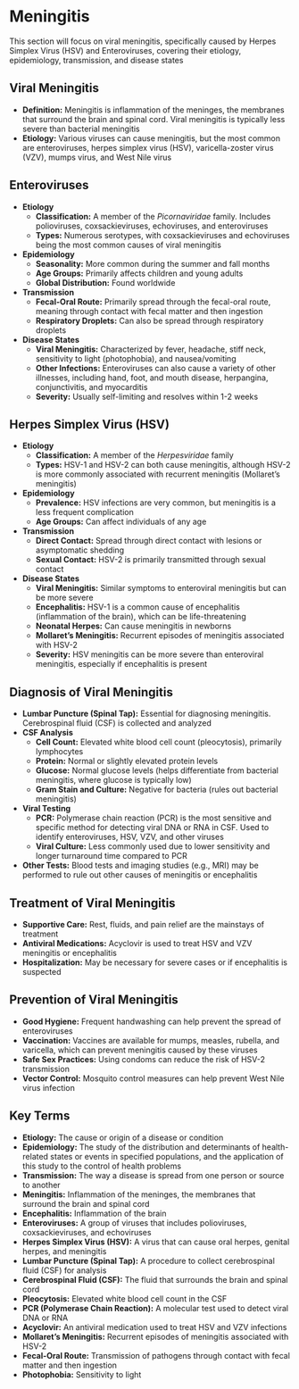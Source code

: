 # Meningitis {-}

This section will focus on viral meningitis, specifically caused by Herpes Simplex Virus (HSV) and Enteroviruses, covering their etiology, epidemiology, transmission, and disease states

## **Viral Meningitis** {-}

*   **Definition:** Meningitis is inflammation of the meninges, the membranes that surround the brain and spinal cord. Viral meningitis is typically less severe than bacterial meningitis
*   **Etiology:** Various viruses can cause meningitis, but the most common are enteroviruses, herpes simplex virus (HSV), varicella-zoster virus (VZV), mumps virus, and West Nile virus

## **Enteroviruses** {-}

*   **Etiology**
    *   **Classification:** A member of the *Picornaviridae* family. Includes polioviruses, coxsackieviruses, echoviruses, and enteroviruses
    *   **Types:** Numerous serotypes, with coxsackieviruses and echoviruses being the most common causes of viral meningitis
*   **Epidemiology**
    *   **Seasonality:** More common during the summer and fall months
    *   **Age Groups:** Primarily affects children and young adults
    *   **Global Distribution:** Found worldwide
*   **Transmission**
    *   **Fecal-Oral Route:** Primarily spread through the fecal-oral route, meaning through contact with fecal matter and then ingestion
    *   **Respiratory Droplets:** Can also be spread through respiratory droplets
*   **Disease States**
    *   **Viral Meningitis:** Characterized by fever, headache, stiff neck, sensitivity to light (photophobia), and nausea/vomiting
    *   **Other Infections:** Enteroviruses can also cause a variety of other illnesses, including hand, foot, and mouth disease, herpangina, conjunctivitis, and myocarditis
    *   **Severity:** Usually self-limiting and resolves within 1-2 weeks

## **Herpes Simplex Virus (HSV)** {-}

*   **Etiology**
    *   **Classification:** A member of the *Herpesviridae* family
    *   **Types:** HSV-1 and HSV-2 can both cause meningitis, although HSV-2 is more commonly associated with recurrent meningitis (Mollaret's meningitis)
*   **Epidemiology**
    *   **Prevalence:** HSV infections are very common, but meningitis is a less frequent complication
    *   **Age Groups:** Can affect individuals of any age
*   **Transmission**
    *   **Direct Contact:** Spread through direct contact with lesions or asymptomatic shedding
    *   **Sexual Contact:** HSV-2 is primarily transmitted through sexual contact
*   **Disease States**
    *   **Viral Meningitis:** Similar symptoms to enteroviral meningitis but can be more severe
    *   **Encephalitis:** HSV-1 is a common cause of encephalitis (inflammation of the brain), which can be life-threatening
    *   **Neonatal Herpes:** Can cause meningitis in newborns
    *   **Mollaret's Meningitis:** Recurrent episodes of meningitis associated with HSV-2
    *   **Severity:** HSV meningitis can be more severe than enteroviral meningitis, especially if encephalitis is present

## **Diagnosis of Viral Meningitis** {-}
*   **Lumbar Puncture (Spinal Tap):** Essential for diagnosing meningitis. Cerebrospinal fluid (CSF) is collected and analyzed
*   **CSF Analysis**
    *   **Cell Count:** Elevated white blood cell count (pleocytosis), primarily lymphocytes
    *   **Protein:** Normal or slightly elevated protein levels
    *   **Glucose:** Normal glucose levels (helps differentiate from bacterial meningitis, where glucose is typically low)
    *   **Gram Stain and Culture:** Negative for bacteria (rules out bacterial meningitis)
*   **Viral Testing**
    *   **PCR:** Polymerase chain reaction (PCR) is the most sensitive and specific method for detecting viral DNA or RNA in CSF. Used to identify enteroviruses, HSV, VZV, and other viruses
    *   **Viral Culture:** Less commonly used due to lower sensitivity and longer turnaround time compared to PCR
*   **Other Tests:** Blood tests and imaging studies (e.g., MRI) may be performed to rule out other causes of meningitis or encephalitis

## **Treatment of Viral Meningitis** {-}
*   **Supportive Care:** Rest, fluids, and pain relief are the mainstays of treatment
*   **Antiviral Medications:** Acyclovir is used to treat HSV and VZV meningitis or encephalitis
*   **Hospitalization:** May be necessary for severe cases or if encephalitis is suspected

## **Prevention of Viral Meningitis** {-}
*   **Good Hygiene:** Frequent handwashing can help prevent the spread of enteroviruses
*   **Vaccination:** Vaccines are available for mumps, measles, rubella, and varicella, which can prevent meningitis caused by these viruses
*   **Safe Sex Practices:** Using condoms can reduce the risk of HSV-2 transmission
*   **Vector Control:** Mosquito control measures can help prevent West Nile virus infection

## **Key Terms** {-}

*   **Etiology:** The cause or origin of a disease or condition
*   **Epidemiology:** The study of the distribution and determinants of health-related states or events in specified populations, and the application of this study to the control of health problems
*   **Transmission:** The way a disease is spread from one person or source to another
*   **Meningitis:** Inflammation of the meninges, the membranes that surround the brain and spinal cord
*   **Encephalitis:** Inflammation of the brain
*   **Enteroviruses:** A group of viruses that includes polioviruses, coxsackieviruses, and echoviruses
*   **Herpes Simplex Virus (HSV):** A virus that can cause oral herpes, genital herpes, and meningitis
*   **Lumbar Puncture (Spinal Tap):** A procedure to collect cerebrospinal fluid (CSF) for analysis
*   **Cerebrospinal Fluid (CSF):** The fluid that surrounds the brain and spinal cord
*   **Pleocytosis:** Elevated white blood cell count in the CSF
*   **PCR (Polymerase Chain Reaction):** A molecular test used to detect viral DNA or RNA
*   **Acyclovir:** An antiviral medication used to treat HSV and VZV infections
*   **Mollaret's Meningitis:** Recurrent episodes of meningitis associated with HSV-2
*   **Fecal-Oral Route:** Transmission of pathogens through contact with fecal matter and then ingestion
*   **Photophobia:** Sensitivity to light
